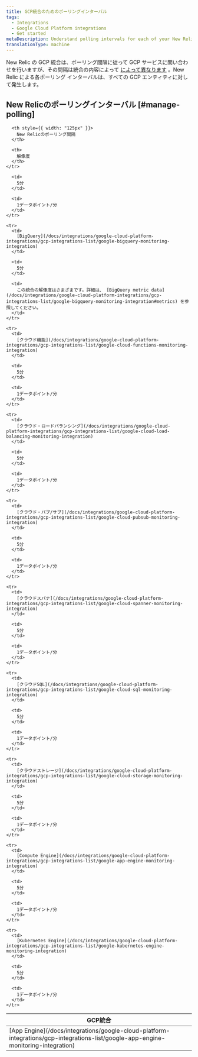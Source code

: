```yaml
---
title: GCP統合のためのポーリングインターバル
tags:
  - Integrations
  - Google Cloud Platform integrations
  - Get started
metaDescription: Understand polling intervals for each of your New Relic AWS integrations.
translationType: machine
---
```


New Relic の GCP 統合は、ポーリング間隔に従って GCP サービスに問い合わせを行いますが、その間隔は統合の内容によって [によって異なります](#aws-integrations) 。New Relic による各ポーリング インターバルは、すべての GCP エンティティに対して発生します。

## New Relicのポーリングインターバル [#manage-polling]

<table>
  <thead>
    <tr>
      <th style={{ width: "200px" }}>
        GCP統合
      </th>

      <th style={{ width: "125px" }}>
        New Relicのポーリング間隔
      </th>

      <th>
        解像度
      </th>
    </tr>
  </thead>

  <tbody>
    <tr>
      <td>
        [App Engine](/docs/integrations/google-cloud-platform-integrations/gcp-integrations-list/google-app-engine-monitoring-integration)
      </td>

      <td>
        5分
      </td>

      <td>
        1データポイント/分
      </td>
    </tr>

    <tr>
      <td>
        [BigQuery](/docs/integrations/google-cloud-platform-integrations/gcp-integrations-list/google-bigquery-monitoring-integration)
      </td>

      <td>
        5分
      </td>

      <td>
        この統合の解像度はさまざまです。詳細は、 [BigQuery metric data](/docs/integrations/google-cloud-platform-integrations/gcp-integrations-list/google-bigquery-monitoring-integration#metrics) を参照してください。
      </td>
    </tr>

    <tr>
      <td>
        [クラウド機能](/docs/integrations/google-cloud-platform-integrations/gcp-integrations-list/google-cloud-functions-monitoring-integration)
      </td>

      <td>
        5分
      </td>

      <td>
        1データポイント/分
      </td>
    </tr>

    <tr>
      <td>
        [クラウド・ロードバランシング](/docs/integrations/google-cloud-platform-integrations/gcp-integrations-list/google-cloud-load-balancing-monitoring-integration)
      </td>

      <td>
        5分
      </td>

      <td>
        1データポイント/分
      </td>
    </tr>

    <tr>
      <td>
        [クラウド・パブ/サブ](/docs/integrations/google-cloud-platform-integrations/gcp-integrations-list/google-cloud-pubsub-monitoring-integration)
      </td>

      <td>
        5分
      </td>

      <td>
        1データポイント/分
      </td>
    </tr>

    <tr>
      <td>
        [クラウドスパナ](/docs/integrations/google-cloud-platform-integrations/gcp-integrations-list/google-cloud-spanner-monitoring-integration)
      </td>

      <td>
        5分
      </td>

      <td>
        1データポイント/分
      </td>
    </tr>

    <tr>
      <td>
        [クラウドSQL](/docs/integrations/google-cloud-platform-integrations/gcp-integrations-list/google-cloud-sql-monitoring-integration)
      </td>

      <td>
        5分
      </td>

      <td>
        1データポイント/分
      </td>
    </tr>

    <tr>
      <td>
        [クラウドストレージ](/docs/integrations/google-cloud-platform-integrations/gcp-integrations-list/google-cloud-storage-monitoring-integration)
      </td>

      <td>
        5分
      </td>

      <td>
        1データポイント/分
      </td>
    </tr>

    <tr>
      <td>
        [Compute Engine](/docs/integrations/google-cloud-platform-integrations/gcp-integrations-list/google-app-engine-monitoring-integration)
      </td>

      <td>
        5分
      </td>

      <td>
        1データポイント/分
      </td>
    </tr>

    <tr>
      <td>
        [Kubernetes Engine](/docs/integrations/google-cloud-platform-integrations/gcp-integrations-list/google-kubernetes-engine-monitoring-integration)
      </td>

      <td>
        5分
      </td>

      <td>
        1データポイント/分
      </td>
    </tr>
  </tbody>
</table>
